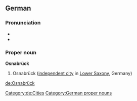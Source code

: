 ==German==
{{wikipedia}}
{{wikipedia|lang=de}}
===Pronunciation===
* {{audio|De-Osnabrück-pronunciation.ogg|Audio}}
* {{audio|De-Osnabrück.ogg|Audio}}

===Proper noun===
'''Osnabrück'''
# Osnabrück ([[independent city]] in [[Lower Saxony]], Germany)
[[Category:de:Cities]]
[[Category:German proper nouns]]

[[de:Osnabrück]]
